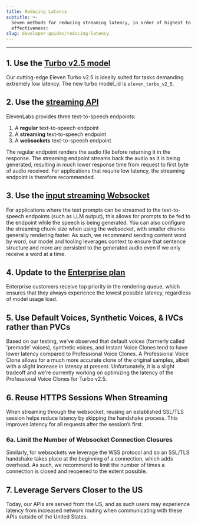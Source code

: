 ```yaml
---
title: Reducing Latency
subtitle: >-
  Seven methods for reducing streaming latency, in order of highest to lowest
  effectiveness:
slug: developer-guides/reducing-latency
---
```



---

## 1. Use the [Turbo v2.5 model](https://elevenlabs.io/api)

Our cutting-edge Eleven Turbo v2.5 is ideally suited for tasks demanding extremely low latency. The new turbo model_id is `eleven_turbo_v2_5`.

## 2. Use the [streaming API](/docs/api-reference/streaming)

ElevenLabs provides three text-to-speech endpoints:

1. A **regular** text-to-speech endpoint
2. A **streaming** text-to-speech endpoint
3. A **websockets** text-to-speech endpoint

The regular endpoint renders the audio file before returning it in the response. The streaming endpoint streams back the audio as it is being generated, resulting in much lower response time from request to first byte of audio received. For applications that require low latency, the streaming endpoint is therefore recommended.

## 3. Use the [input streaming Websocket](/docs/api-reference/websockets)

For applications where the text prompts can be streamed to the text-to-speech endpoints (such as LLM output), this allows for prompts to be fed to the endpoint while the speech is being generated. You can also configure the streaming chunk size when using the websocket, with smaller chunks generally rendering faster. As such, we recommend sending content word by word, our model and tooling leverages context to ensure that sentence structure and more are persisted to the generated audio even if we only receive a word at a time.

## 4. Update to the [Enterprise plan](https://elevenlabs.io/enterprise)

Enterprise customers receive top priority in the rendering queue, which ensures that they always experience the lowest possible latency, regardless of model usage load.

## 5. Use Default Voices, Synthetic Voices, & IVCs rather than PVCs

Based on our testing, we've observed that default voices (formerly called 'premade' voices), synthetic voices, and Instant Voice Clones tend to have lower latency compared to Professional Voice Clones. A Professional Voice Clone allows for a much more accurate clone of the original samples, albeit with a slight increase in latency at present. Unfortunately, it is a slight tradeoff and we're currently working on optimizing the latency of the Professional Voice Clones for Turbo v2.5.

## 6. Reuse HTTPS Sessions When Streaming

When streaming through the websocket, reusing an established SSL/TLS session helps reduce latency by skipping the handshake process. This improves latency for all requests after the session’s first.

### 6a. Limit the Number of Websocket Connection Closures

Similarly, for websockets we leverage the WSS protocol and so an SSL/TLS handshake takes place at the beginning of a connection, which adds overhead. As such, we recommend to limit the number of times a connection is closed and reopened to the extent possible.

## 7. Leverage Servers Closer to the US

Today, our APIs are served from the US, and as such users may experience latency from increased network routing when communicating with these APIs outside of the United States.

